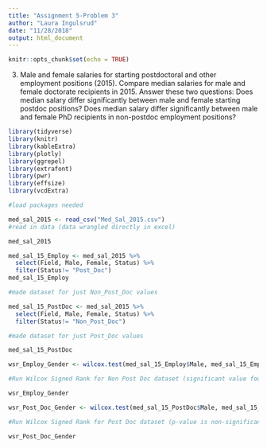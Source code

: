 ```yaml
---
title: "Assignment 5-Problem 3"
author: "Laura Ingulsrud"
date: "11/28/2018"
output: html_document
---
```


```r
knitr::opts_chunk$set(echo = TRUE)
```

3) Male and female salaries for starting postdoctoral and other employment positions (2015).
Compare median salaries for male and female doctorate recipients in 2015. Answer these two questions: Does median salary differ significantly between male and female starting postdoc positions? Does median salary differ significantly between male and female PhD recipients in non-postdoc employment positions?


```r
library(tidyverse)
library(knitr)
library(kableExtra)
library(plotly)
library(ggrepel)
library(extrafont)
library(pwr)
library(effsize)
library(vcdExtra)

#load packages needed

```

```r
med_sal_2015 <- read_csv("Med_Sal_2015.csv")
#read in data (data wrangled directly in excel)

med_sal_2015 
```

```r
med_sal_15_Employ <- med_sal_2015 %>% 
  select(Field, Male, Female, Status) %>% 
  filter(Status!= "Post_Doc")
med_sal_15_Employ

#made dataset for just Non_Post_Doc values

med_sal_15_PostDoc <- med_sal_2015 %>% 
  select(Field, Male, Female, Status) %>% 
  filter(Status!= "Non_Post_Doc")

#made dataset for just Post_Doc values

med_sal_15_PostDoc


```


```r
wsr_Employ_Gender <- wilcox.test(med_sal_15_Employ$Male, med_sal_15_Employ$Female, paired = TRUE)

#Run Wilcox Signed Rank for Non Post Doc dataset (significant value found)

wsr_Employ_Gender
```


```r
wsr_Post_Doc_Gender <- wilcox.test(med_sal_15_PostDoc$Male, med_sal_15_PostDoc$Female, paried = TRUE)

#Run Wilcox Signed Rank for Post Doc dataset (p-value is non-significant)

wsr_Post_Doc_Gender 
```

